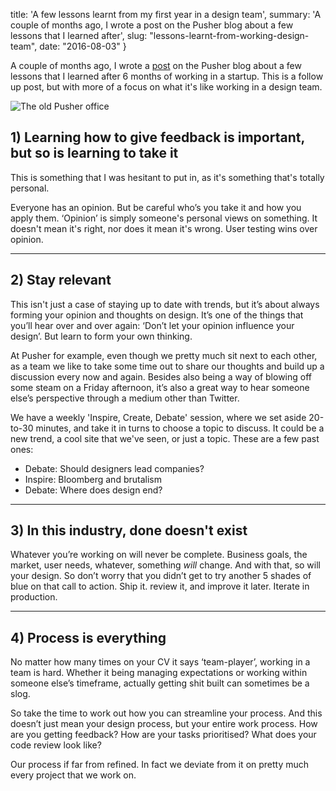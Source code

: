   title: 'A few lessons learnt from my first year in a design team',
  summary: 'A couple of months ago, I wrote a post on the Pusher blog about a few lessons that I learned after',
  slug: "lessons-learnt-from-working-design-team",
  date: "2016-08-03"
}

A couple of months ago, I wrote a [post](https://blog.pusher.com/3-lessons-learned-after-6-months-in-a-startup/) on the Pusher blog about a few lessons that I learned after 6 months of working in a startup. This is a follow up post, but with more of a focus on what it's like working in a design team.

![The old Pusher office](/posts/2016-08-03-lessons-learnt-from-working-design-team/header.jpg)

## 1) Learning how to give feedback is important, but so is learning to take it

This is something that I was hesitant to put in, as it's something that's totally personal.

Everyone has an opinion. But be careful who’s you take it and how you apply them. ‘Opinion’ is simply someone's personal views on something. It doesn't mean it's right, nor does it mean it's wrong. User testing wins over opinion.

---

## 2) Stay relevant

This isn't just a case of staying up to date with trends, but it’s about always forming your opinion and thoughts on design. It’s one of the things that you’ll hear over and over again: ‘Don’t let your opinion influence your design’. But learn to form your own thinking.

At Pusher for example, even though we pretty much sit next to each other, as a team we like to take some time out to share our thoughts and build up a discussion every now and again. Besides also being a way of blowing off some steam on a Friday afternoon, it’s also a great way to hear someone else’s perspective through a medium other than Twitter.

We have a weekly 'Inspire, Create, Debate' session, where we set aside 20-to-30 minutes, and take it in turns to choose a topic to discuss. It could be a new trend, a cool site that we've seen, or just a topic. These are a few past ones:

- Debate: Should designers lead companies?
- Inspire: Bloomberg and brutalism
- Debate: Where does design end?

---

## 3) In this industry, done doesn't exist

Whatever you’re working on will never be complete. Business goals, the market, user needs, whatever, something _will_ change. And with that, so will your design. So don’t worry that you didn’t get to try another 5 shades of blue on that call to action. Ship it. review it, and improve it later. Iterate in production.

---

## 4) Process is everything

No matter how many times on your CV it says ‘team-player’, working in a team is hard. Whether it being managing expectations or working within someone else’s timeframe, actually getting shit built can sometimes be a slog.

So take the time to work out how you can streamline your process. And this doesn’t just mean your design process, but your entire work process. How are you getting feedback? How are your tasks prioritised? What does your code review look like?

Our process if far from refined. In fact we deviate from it on pretty much every project that we work on.
